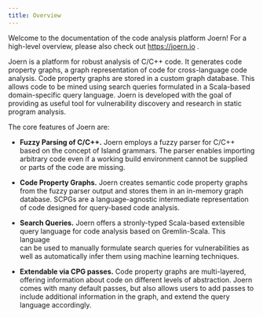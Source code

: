 ```yaml
---
title: Overview
---
```


Welcome to the documentation of the code analysis platform Joern! For
a high-level overview, please also check out https://joern.io .


Joern is a platform for robust analysis of C/C++ code. It generates
code property graphs, a graph representation of code for 
cross-language code analysis. Code property graphs are stored
in a custom graph database. This allows code to be mined using search
queries formulated in a Scala-based domain-specific query
language. Joern is developed with the goal of providing as useful tool
for vulnerability discovery and research in static program analysis.

The core features of Joern are:

- **Fuzzy Parsing of C/C++.** Joern employs a fuzzy parser for C/C++ based
  on the concept of Island grammars. The parser enables importing
  arbitrary code even if a working build environment cannot be supplied
  or parts of the code are missing.

- **Code Property Graphs.** Joern creates semantic code property graphs
  from the fuzzy parser output and stores them in an in-memory graph
  database. SCPGs are a language-agnostic intermediate representation
  of code designed for query-based code analysis.
  
- **Search Queries.** Joern offers a stronly-typed Scala-based extensible
  query language for code analysis based on Gremlin-Scala. This language	
  can be used to manually formulate search queries for vulnerabilities
  as well as automatically infer them using machine learning
  techniques. 

- **Extendable via CPG passes.** Code property graphs are
  multi-layered, offering information about code on different levels of
  abstraction. Joern comes with many default passes, but also allows
  users to add passes to include additional information in the graph,
  and extend the query language accordingly.
